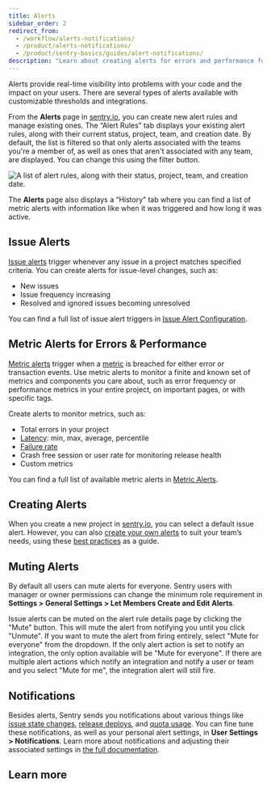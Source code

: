 ```yaml
---
title: Alerts
sidebar_order: 2
redirect_from:
  - /workflow/alerts-notifications/
  - /product/alerts-notifications/
  - /product/sentry-basics/guides/alert-notifications/
description: "Learn about creating alerts for errors and performance for your team, as well as your personal notifications."
---
```


Alerts provide real-time visibility into problems with your code and the impact on your users. There are several types of alerts available with customizable thresholds and integrations.

From the **Alerts** page in [sentry.io](https://sentry.io), you can create new alert rules and manage existing ones. The “Alert Rules” tab displays your existing alert rules, along with their current status, project, team, and creation date. By default, the list is filtered so that only alerts associated with the teams you're a member of, as well as ones that aren't associated with any team, are displayed. You can change this using the filter button.

![A list of alert rules, along with their status, project, team, and creation date.](alert-listing.png)

The **Alerts** page also displays a “History” tab where you can find a list of metric alerts with information like when it was triggered and how long it was active.

## Issue Alerts

[Issue alerts](/product/alerts/alert-types/#issue-alerts) trigger whenever any issue in a project matches specified criteria. You can create alerts for issue-level changes, such as:

- New issues
- Issue frequency increasing
- Resolved and ignored issues becoming unresolved

You can find a full list of issue alert triggers in [Issue Alert Configuration](/product/alerts/create-alerts/issue-alert-config/#when-conditions-triggers).

## Metric Alerts for Errors & Performance

[Metric alerts](/product/alerts/alert-types/#metric-alerts) trigger when a [metric](/product/performance/metrics/) is breached for either error or transaction events. Use metric alerts to monitor a finite and known set of metrics and components you care about, such as error frequency or performance metrics in your entire project, on important pages, or with specific tags.

Create alerts to monitor metrics, such as:

- Total errors in your project
- [Latency](/product/performance/metrics/#latency): min, max, average, percentile
- [Failure rate](/product/performance/metrics/#failure-rate)
- Crash free session or user rate for monitoring release health
- Custom metrics

You can find a full list of available metric alerts in [Metric Alerts](/product/alerts/alert-types/#metric-alerts).

## Creating Alerts

When you create a new project in [sentry.io](https://sentry.io), you can select a default issue alert. However, you can also [create your own alerts](/product/alerts/create-alerts/) to suit your team’s needs, using these [best practices](/product/alerts/best-practices/) as a guide.

## Muting Alerts

<Note>

By default all users can mute alerts for everyone. Sentry users with manager or owner permissions can change the minimum role requirement in **Settings > General Settings > Let Members Create and Edit Alerts**.

</Note>

Issue alerts can be muted on the alert rule details page by clicking the "Mute" button. This will mute the alert from notifying you until you click "Unmute". If you want to mute the alert from firing entirely, select "Mute for everyone" from the dropdown. If the only alert action is set to notify an integration, the only option available will be "Mute for everyone". If there are multiple alert actions which notify an integration and notify a user or team and you select "Mute for me", the integration alert will still fire.

## Notifications

Besides alerts, Sentry sends you notifications about various things like [issue state changes](/product/issues/states-triage/), [release deploys](/product/releases/), and [quota usage](/product/accounts/quotas/). You can fine tune these notifications, as well as your personal alert settings, in **User Settings > Notifications**. Learn more about notifications and adjusting their associated settings in [the full documentation](/product/alerts/notifications/).

## Learn more

<PageGrid />
